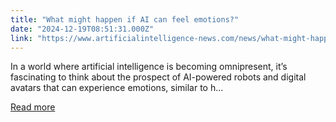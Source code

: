 ```yaml
---
title: "What might happen if AI can feel emotions?"
date: "2024-12-19T08:51:31.000Z"
link: "https://www.artificialintelligence-news.com/news/what-might-happen-if-ai-can-feel-emotions/?utm_source=rss&utm_medium=rss&utm_campaign=what-might-happen-if-ai-can-feel-emotions"
---
```


In a world where artificial intelligence is becoming omnipresent, it&#8217;s fascinating to think about the prospect of AI-powered robots and digital avatars that can experience emotions, similar to h...

[Read more](https://www.artificialintelligence-news.com/news/what-might-happen-if-ai-can-feel-emotions/?utm_source=rss&utm_medium=rss&utm_campaign=what-might-happen-if-ai-can-feel-emotions)
